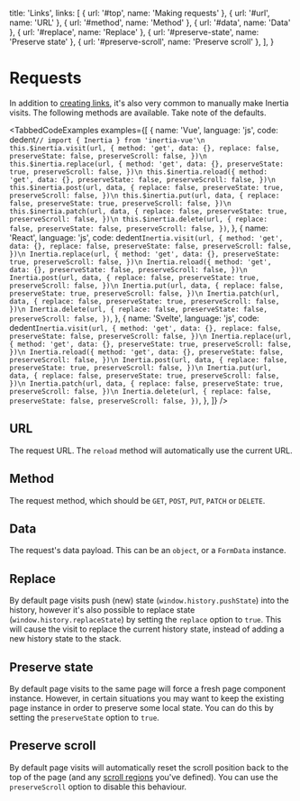 
  title: 'Links',
  links: [
    { url: '#top', name: 'Making requests' },
    { url: '#url', name: 'URL' },
    { url: '#method', name: 'Method' },
    { url: '#data', name: 'Data' },
    { url: '#replace', name: 'Replace' },
    { url: '#preserve-state', name: 'Preserve state' },
    { url: '#preserve-scroll', name: 'Preserve scroll' },
  ],
}

# Requests

In addition to [creating links](/links), it's also very common to manually make Inertia visits. The following methods are available. Take note of the defaults.

<TabbedCodeExamples
  examples={[
    {
      name: 'Vue',
      language: 'js',
      code: dedent`
        // import { Inertia } from 'inertia-vue'\n
        this.$inertia.visit(url, {
          method: 'get',
          data: {},
          replace: false,
          preserveState: false,
          preserveScroll: false,
        })\n
        this.$inertia.replace(url, {
          method: 'get',
          data: {},
          preserveState: true,
          preserveScroll: false,
        })\n
        this.$inertia.reload({
          method: 'get',
          data: {},
          preserveState: false,
          preserveScroll: false,
        })\n
        this.$inertia.post(url, data, {
          replace: false,
          preserveState: true,
          preserveScroll: false,
        })\n
        this.$inertia.put(url, data, {
          replace: false,
          preserveState: true,
          preserveScroll: false,
        })\n
        this.$inertia.patch(url, data, {
          replace: false,
          preserveState: true,
          preserveScroll: false,
        })\n
        this.$inertia.delete(url, {
          replace: false,
          preserveState: false,
          preserveScroll: false,
        })
      `,
    },
    {
      name: 'React',
      language: 'js',
      code: dedent`
        Inertia.visit(url, {
          method: 'get',
          data: {},
          replace: false,
          preserveState: false,
          preserveScroll: false,
        })\n
        Inertia.replace(url, {
          method: 'get',
          data: {},
          preserveState: true,
          preserveScroll: false,
        })\n
        Inertia.reload({
          method: 'get',
          data: {},
          preserveState: false,
          preserveScroll: false,
        })\n
        Inertia.post(url, data, {
          replace: false,
          preserveState: true,
          preserveScroll: false,
        })\n
        Inertia.put(url, data, {
          replace: false,
          preserveState: true,
          preserveScroll: false,
        })\n
        Inertia.patch(url, data, {
          replace: false,
          preserveState: true,
          preserveScroll: false,
        })\n
        Inertia.delete(url, {
          replace: false,
          preserveState: false,
          preserveScroll: false,
        })
      `,
    },
    {
      name: 'Svelte',
      language: 'js',
      code: dedent`
        Inertia.visit(url, {
          method: 'get',
          data: {},
          replace: false,
          preserveState: false,
          preserveScroll: false,
        })\n
        Inertia.replace(url, {
          method: 'get',
          data: {},
          preserveState: true,
          preserveScroll: false,
        })\n
        Inertia.reload({
          method: 'get',
          data: {},
          preserveState: false,
          preserveScroll: false,
        })\n
        Inertia.post(url, data, {
          replace: false,
          preserveState: true,
          preserveScroll: false,
        })\n
        Inertia.put(url, data, {
          replace: false,
          preserveState: true,
          preserveScroll: false,
        })\n
        Inertia.patch(url, data, {
          replace: false,
          preserveState: true,
          preserveScroll: false,
        })\n
        Inertia.delete(url, {
          replace: false,
          preserveState: false,
          preserveScroll: false,
        })
      `,
    },
  ]}
/>

## URL

The request URL. The `reload` method will automatically use the current URL.

## Method

The request method, which should be `GET`, `POST`, `PUT`, `PATCH` or `DELETE`.

## Data

The request's data payload. This can be an `object`, or a `FormData` instance.

## Replace

By default page visits push (new) state (`window.history.pushState`) into the history, however it's also possible to replace state (`window.history.replaceState`) by setting the `replace` option to `true`. This will cause the visit to replace the current history state, instead of adding a new history state to the stack.

## Preserve state

By default page visits to the same page will force a fresh page component instance. However, in certain situations you may want to keep the existing page instance in order to preserve some local state. You can do this by setting the `preserveState` option to `true`.

## Preserve scroll

By default page visits will automatically reset the scroll position back to the top of the page (and any [scroll regions](/pages#scroll-regions) you've defined). You can use the `preserveScroll` option to disable this behaviour.
